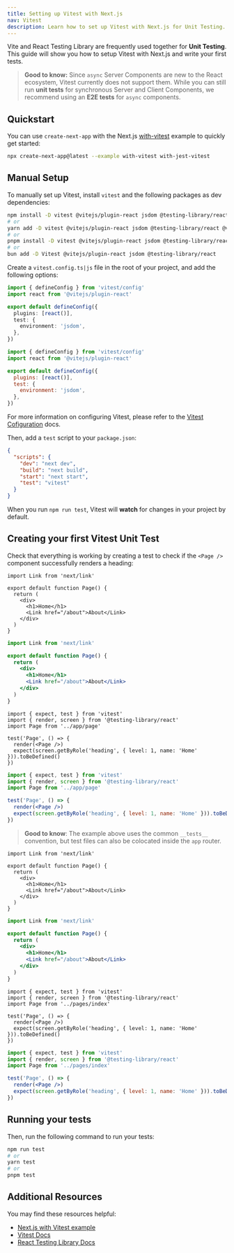 ```yaml
---
title: Setting up Vitest with Next.js
nav: Vitest
description: Learn how to set up Vitest with Next.js for Unit Testing.
---
```


Vite and React Testing Library are frequently used together for **Unit Testing**. This guide will show you how to setup Vitest with Next.js and write your first tests.

> **Good to know:** Since `async` Server Components are new to the React ecosystem, Vitest currently does not support them. While you can still run **unit tests** for synchronous Server and Client Components, we recommend using an **E2E tests** for `async` components.

## Quickstart

You can use `create-next-app` with the Next.js [with-vitest](https://github.com/vercel/next.js/tree/canary/examples/with-jest) example to quickly get started:

```bash filename="Terminal"
npx create-next-app@latest --example with-vitest with-jest-vitest
```

## Manual Setup

To manually set up Vitest, install `vitest` and the following packages as dev dependencies:

```bash filename="Terminal"
npm install -D vitest @vitejs/plugin-react jsdom @testing-library/react
# or
yarn add -D vitest @vitejs/plugin-react jsdom @testing-library/react @vitejs/plugin-react
# or
pnpm install -D vitest @vitejs/plugin-react jsdom @testing-library/react
# or
bun add -D Vitest @vitejs/plugin-react jsdom @testing-library/react
```

Create a `vitest.config.ts|js` file in the root of your project, and add the following options:

```ts filename="vitest.config.ts" switcher
import { defineConfig } from 'vitest/config'
import react from '@vitejs/plugin-react'

export default defineConfig({
  plugins: [react()],
  test: {
    environment: 'jsdom',
  },
})
```

```js filename="vitest.config.js" switcher
import { defineConfig } from 'vitest/config'
import react from '@vitejs/plugin-react'

export default defineConfig({
  plugins: [react()],
  test: {
    environment: 'jsdom',
  },
})
```

For more information on configuring Vitest, please refer to the [Vitest Cofiguration](https://vitest.dev/config/#configuration) docs.

Then, add a `test` script to your `package.json`:

```json filename="package.json"
{
  "scripts": {
    "dev": "next dev",
    "build": "next build",
    "start": "next start",
    "test": "vitest"
  }
}
```

When you run `npm run test`, Vitest will **watch** for changes in your project by default.

## Creating your first Vitest Unit Test

Check that everything is working by creating a test to check if the `<Page />` component successfully renders a heading:

<AppOnly>

```tsx filename="app/page.tsx" switcher
import Link from 'next/link'

export default function Page() {
  return (
    <div>
      <h1>Home</h1>
      <Link href="/about">About</Link>
    </div>
  )
}
```

```jsx filename="app/page.js" switcher
import Link from 'next/link'

export default function Page() {
  return (
    <div>
      <h1>Home</h1>
      <Link href="/about">About</Link>
    </div>
  )
}
```

```tsx filename="__tests__/page.test.tsx" switcher
import { expect, test } from 'vitest'
import { render, screen } from '@testing-library/react'
import Page from '../app/page'

test('Page', () => {
  render(<Page />)
  expect(screen.getByRole('heading', { level: 1, name: 'Home' })).toBeDefined()
})
```

```jsx filename="__tests__/page.test.jsx" switcher
import { expect, test } from 'vitest'
import { render, screen } from '@testing-library/react'
import Page from '../app/page'

test('Page', () => {
  render(<Page />)
  expect(screen.getByRole('heading', { level: 1, name: 'Home' })).toBeDefined()
})
```

> **Good to know**: The example above uses the common `__tests__` convention, but test files can also be colocated inside the `app` router.

</AppOnly>

<PagesOnly>

```tsx filename="pages/index.tsx" switcher
import Link from 'next/link'

export default function Page() {
  return (
    <div>
      <h1>Home</h1>
      <Link href="/about">About</Link>
    </div>
  )
}
```

```jsx filename="pages/index.jsx" switcher
import Link from 'next/link'

export default function Page() {
  return (
    <div>
      <h1>Home</h1>
      <Link href="/about">About</Link>
    </div>
  )
}
```

```tsx filename="__tests__/index.test.tsx" switcher
import { expect, test } from 'vitest'
import { render, screen } from '@testing-library/react'
import Page from '../pages/index'

test('Page', () => {
  render(<Page />)
  expect(screen.getByRole('heading', { level: 1, name: 'Home' })).toBeDefined()
})
```

```jsx filename="__tests__/index.test.jsx" switcher
import { expect, test } from 'vitest'
import { render, screen } from '@testing-library/react'
import Page from '../pages/index'

test('Page', () => {
  render(<Page />)
  expect(screen.getByRole('heading', { level: 1, name: 'Home' })).toBeDefined()
})
```

</PagesOnly>

## Running your tests

Then, run the following command to run your tests:

```bash filename="Terminal"
npm run test
# or
yarn test
# or
pnpm test
```

## Additional Resources

You may find these resources helpful:

- [Next.js with Vitest example](https://github.com/vercel/next.js/tree/canary/examples/with-vitest)
- [Vitest Docs](https://vitest.dev/guide/)
- [React Testing Library Docs](https://testing-library.com/docs/react-testing-library/intro/)
